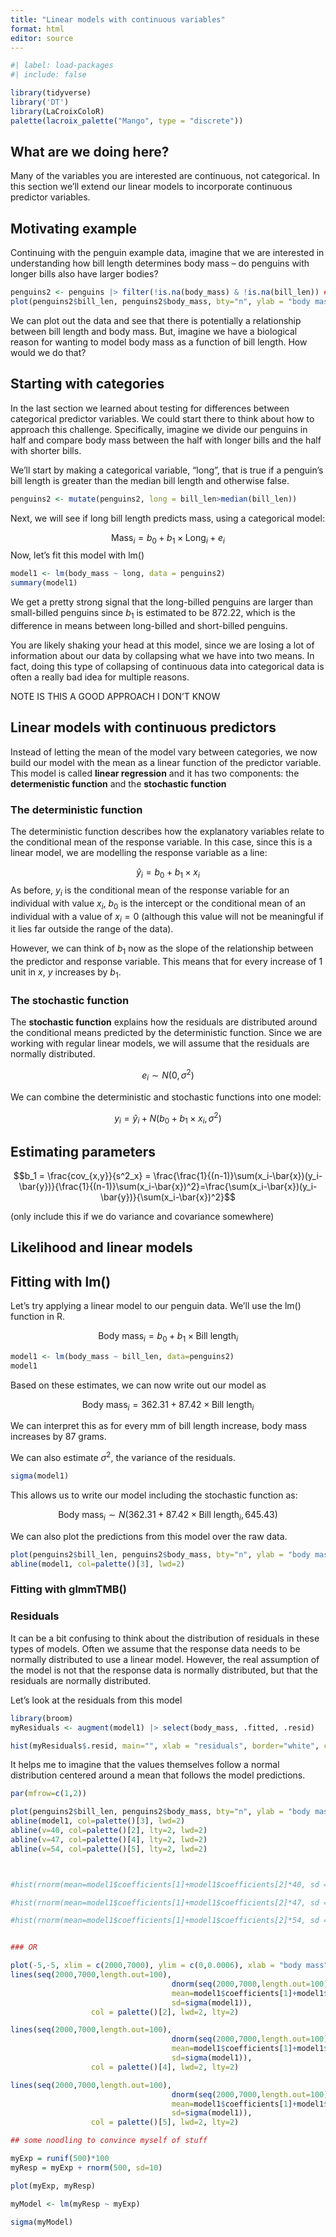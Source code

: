 ```yaml
---
title: "Linear models with continuous variables"
format: html
editor: source
---
```


```r
#| label: load-packages
#| include: false

library(tidyverse)
library('DT')
library(LaCroixColoR)
palette(lacroix_palette("Mango", type = "discrete"))
```

## What are we doing here?

Many of the variables you are interested are continuous, not categorical. In this section we'll extend our linear models to incorporate continuous predictor variables.

## Motivating example

Continuing with the penguin example data, imagine that we are interested in understanding how bill length determines body mass -- do penguins with longer bills also have larger bodies?

```r
penguins2 <- penguins |> filter(!is.na(body_mass) & !is.na(bill_len)) ##filter out ones with NAs
plot(penguins2$bill_len, penguins2$body_mass, bty="n", ylab = "body mass", xlab = "bill length", lwd=2, col = palette()[1])

```

We can plot out the data and see that there is potentially a relationship between bill length and body mass. But, imagine we have a biological reason for wanting to model body mass as a function of bill length. How would we do that?

## Starting with categories

In the last section we learned about testing for differences between categorical predictor variables. 
We could start there to think about how to approach this challenge.
Specifically, imagine we divide our penguins in half and compare body mass between the half with longer bills and the half with shorter bills.

We'll start by making a categorical variable, "long", that is true if a penguin's bill length is greater than the median bill length and otherwise false.
```r
penguins2 <- mutate(penguins2, long = bill_len>median(bill_len))

```

Next, we will see if long bill length predicts mass, using a categorical model:

$$\text{Mass}_i = b_0 + b_1 \times \text{Long}_i + e_i $$
Now, let's fit this model with lm()

```r
model1 <- lm(body_mass ~ long, data = penguins2)
summary(model1)
```

We get a pretty strong signal that the long-billed penguins are larger than small-billed penguins since $b_1$ is estimated to be 872.22, which is the difference in means between long-billed and short-billed penguins.

You are likely shaking your head at this model, since we are losing a lot of information about our data by collapsing what we have into two means. In fact, doing this type of collapsing of continuous data into categorical data is often a really bad idea for multiple reasons.

NOTE IS THIS A GOOD APPROACH I DON'T KNOW


## Linear models with continuous predictors

Instead of letting the mean of the model vary between categories, we now build our model with the mean as a linear function of the predictor variable. This model is called **linear regression** and it has two components: the **determenistic function** and the **stochastic function**

### The deterministic function

The deterministic function describes how the explanatory variables relate to the conditional mean of the response variable. In this case, since this is a linear model, we are modelling the response variable as a line:

$$\hat{y}_i = b_0 + b_1 \times x_i$$
As before, $y_i$ is the conditional mean of the response variable for an individual with value $x_i$, $b_0$ is the intercept or the conditional mean of an individual with a value of $x_i = 0$ (although this value will not be meaningful if it lies far outside the range of the data). 

However, we can think of $b_1$ now as the slope of the relationship between the predictor and response variable. This means that for every increase of 1 unit in $x$, $y$ increases by $b_1$.

### The stochastic function

The **stochastic function** explains how the residuals are distributed around the conditional means predicted by the deterministic function. Since we are working with regular linear models, we will assume that the residuals are normally distributed.

$$ e_i \sim N(0, \sigma^2)$$

We can combine the deterministic and stochastic functions into one model:

$$y_i = \hat{y}_i + N(b_0 + b_1 \times x_i, \sigma^2)$$



## Estimating parameters

$$b_1 = \frac{cov_{x,y}}{s^2_x}  =  \frac{\frac{1}{(n-1)}\sum(x_i-\bar{x})(y_i-\bar{y})}{\frac{1}{(n-1)}\sum(x_i-\bar{x})^2}=\frac{\sum(x_i-\bar{x})(y_i-\bar{y})}{\sum(x_i-\bar{x})^2}$$ 

(only include this if we do variance and covariance somewhere)

## Likelihood and linear models

## Fitting with lm()

Let's try applying a linear model to our penguin data. We'll use the lm() function in R.

$$\text{Body mass}_i = b_0 + b_1 \times \text{Bill length}_i $$

```r
model1 <- lm(body_mass ~ bill_len, data=penguins2)
model1
```

Based on these estimates, we can now write out our model as


$$\text{Body mass}_i = 362.31 + 87.42 \times \text{Bill length}_i $$

We can interpret this as for every mm of bill length increase, body mass increases by 87 grams.

We can also estimate $\sigma^2$, the variance of the residuals.

```r
sigma(model1)

```

This allows us to write our model including the stochastic function as:

$$ \text{Body mass}_i \sim N(362.31 + 87.42 \times \text{Bill length}_i, 645.43) $$ 

We can also plot the predictions from this model over the raw data.

```r
plot(penguins2$bill_len, penguins2$body_mass, bty="n", ylab = "body mass", xlab = "bill length", lwd=2, col = palette()[1])
abline(model1, col=palette()[3], lwd=2)

```

### Fitting with glmmTMB()

### Residuals

It can be a bit confusing to think about the distribution of residuals in these types of models. Often we assume that the response data needs to be normally distributed to use a linear model. However, the real assumption of the model is not that the response data is normally distributed, but that the residuals are normally distributed.

Let's look at the residuals from this model
```r
library(broom)
myResiduals <- augment(model1) |> select(body_mass, .fitted, .resid)

hist(myResiduals$.resid, main="", xlab = "residuals", border="white", col=palette()[2])
```

It helps me to imagine that the values themselves follow a normal distribution centered around a mean that follows the model predictions.

```r

par(mfrow=c(1,2))

plot(penguins2$bill_len, penguins2$body_mass, bty="n", ylab = "body mass", xlab = "bill length", lwd=2, col = palette()[1])
abline(model1, col=palette()[3], lwd=2)
abline(v=40, col=palette()[2], lty=2, lwd=2)
abline(v=47, col=palette()[4], lty=2, lwd=2)
abline(v=54, col=palette()[5], lty=2, lwd=2)



#hist(rnorm(mean=model1$coefficients[1]+model1$coefficients[2]*40, sd = sigma(model1), n=1000), main="", xlab = "body mass", border="white", col=palette()[2], freq=F, xlim=c(2000, 7000))

#hist(rnorm(mean=model1$coefficients[1]+model1$coefficients[2]*47, sd = sigma(model1), n=1000), main="", xlab = "body mass", border="white", col=palette()[4], freq=F, xlim=c(2000, 7000))

#hist(rnorm(mean=model1$coefficients[1]+model1$coefficients[2]*54, sd = sigma(model1), n=1000), main="", xlab = "body mass", border="white", col=palette()[5], freq=F, xlim=c(2000, 7000))


### OR

plot(-5,-5, xlim = c(2000,7000), ylim = c(0,0.0006), xlab = "body mass", ylab = "", bty="n")
lines(seq(2000,7000,length.out=100),
									dnorm(seq(2000,7000,length.out=100),
									mean=model1$coefficients[1]+model1$coefficients[2]*40,
									sd=sigma(model1)),
                  col = palette()[2], lwd=2, lty=2)

lines(seq(2000,7000,length.out=100),
									dnorm(seq(2000,7000,length.out=100),
									mean=model1$coefficients[1]+model1$coefficients[2]*47,
									sd=sigma(model1)),
                  col = palette()[4], lwd=2, lty=2)

lines(seq(2000,7000,length.out=100),
									dnorm(seq(2000,7000,length.out=100),
									mean=model1$coefficients[1]+model1$coefficients[2]*54,
									sd=sigma(model1)),
                  col = palette()[5], lwd=2, lty=2)

```



```r
## some noodling to convince myself of stuff

myExp = runif(500)*100
myResp = myExp + rnorm(500, sd=10) 

plot(myExp, myResp)

myModel <- lm(myResp ~ myExp)

sigma(myModel)

```

